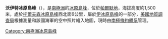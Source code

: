 {{coord|74|22|S|72|27|W|display=title}}

'''沃伊特冰原島峰'''（{{lang-en|Voight Nunatak}}），是[[南極洲|南極洲]]的[[冰原島峰|冰原島峰]]，位於[[帕爾默地|帕爾默地]]，海拔高度約1,500米，處於[[托爾夫森冰原島峰|托爾夫森冰原島峰]]西北面6公里，屬於[[伊冰原島峰|伊冰原島峰]]的一部分，[[美國地質調查局|美國地質調查局]]根據測量和該國海軍的空中照片繪入地圖，現時由[[南極條約體系|南極條約體系]]管理。

{{Antarctica-geo-stub}}
[[Category:南極洲冰原島峰|Category:南極洲冰原島峰]]